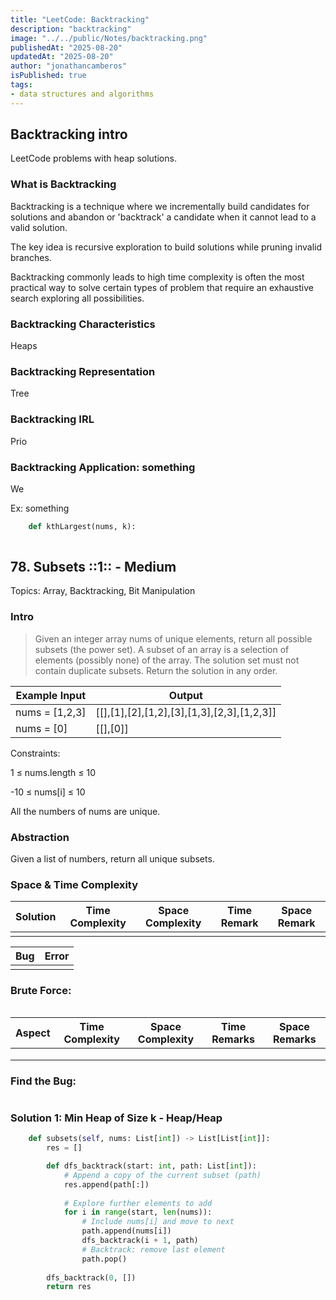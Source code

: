 ```yaml
---
title: "LeetCode: Backtracking"
description: "backtracking"
image: "../../public/Notes/backtracking.png"
publishedAt: "2025-08-20"
updatedAt: "2025-08-20"
author: "jonathancamberos"
isPublished: true
tags:
- data structures and algorithms
---
```


## Backtracking intro

LeetCode problems with heap solutions. 

### What is Backtracking

Backtracking is a technique where we incrementally build candidates 
for solutions and abandon or 'backtrack' a candidate when it cannot
lead to a valid solution. 

The key idea is recursive exploration to build solutions while pruning
invalid branches.

Backtracking commonly leads to high time complexity is often the most practical way
to solve certain types of problem that require an exhaustive search exploring all possibilities.

### Backtracking Characteristics

Heaps

### Backtracking Representation
Tree 

### Backtracking IRL
Prio

### Backtracking Application: something
We 

Ex: something
```python
    def kthLargest(nums, k):
       
```


## 78. Subsets ::1:: - Medium

Topics:  Array, Backtracking, Bit Manipulation

### Intro
> Given an integer array nums of unique elements, return 
> all possible subsets (the power set).
> A subset of an array is a selection of elements (possibly none) of the array.
> The solution set must not contain duplicate subsets.
> Return the solution in any order.


|  Example Input           | Output |  
| ---------------- | ------ | 
| nums = [1,2,3] | [[],[1],[2],[1,2],[3],[1,3],[2,3],[1,2,3]] |
| nums = [0] | [[],[0]] |

Constraints:

1 &leq; nums.length &leq; 10

-10 &leq; nums[i] &leq; 10

All the numbers of nums are unique.

### Abstraction
Given a list of numbers, return all unique subsets.

### Space & Time Complexity
|  Solution  | Time Complexity | Space Complexity | Time Remark | Space Remark |  
| ---------- | --------------- | ---------------- | ----------- | ------------ |
|  |  |  |  |  |


| Bug | Error |
| --- | ----- |
|  |  | 


### Brute Force:
```python
```
|  Aspect  | Time Complexity | Space Complexity |  Time Remarks | Space Remarks |
| -------- | --------------- | ---------------- | ------------- |  ------------ |
|  |  |  |  |  |
|  |  |  |  |  |
|  |  |  |  |  |


### Find the Bug:
```python
```

### Solution 1: Min Heap of Size k - Heap/Heap
```python
    def subsets(self, nums: List[int]) -> List[List[int]]:
        res = []

        def dfs_backtrack(start: int, path: List[int]):
            # Append a copy of the current subset (path)
            res.append(path[:])
            
            # Explore further elements to add
            for i in range(start, len(nums)):
                # Include nums[i] and move to next
                path.append(nums[i])
                dfs_backtrack(i + 1, path)
                # Backtrack: remove last element
                path.pop()
        
        dfs_backtrack(0, [])
        return res
```

